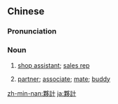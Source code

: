 {{also|伙计|伙計}}
==Chinese==
{{zh-forms|s=伙计|t2=伙計}}

===Pronunciation===
{{zh-pron
|m=huǒjì,tl=y
|cat=n
}}

===Noun===
{{zh-noun}}

# {{lb|zh|dated|informal}} [[shop assistant]]; [[sales rep]]
# {{lb|zh|informal}} [[partner]]; [[associate]]; [[mate]]; [[buddy]]

{{zh-cat|Advanced}}

[[zh-min-nan:夥計]]
[[ja:夥計]]